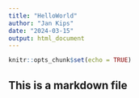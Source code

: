 ```yaml
---
title: "HelloWorld"
author: "Jan Kips"
date: "2024-03-15"
output: html_document
---
```


```r
knitr::opts_chunk$set(echo = TRUE)
```

## This is a markdown file